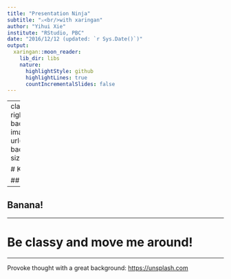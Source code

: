 ```yaml
---
title: "Presentation Ninja"
subtitle: "⚔<br/>with xaringan"
author: "Yihui Xie"
institute: "RStudio, PBC"
date: "2016/12/12 (updated: `r Sys.Date()`)"
output:
  xaringan::moon_reader:
    lib_dir: libs
    nature:
      highlightStyle: github
      highlightLines: true
      countIncrementalSlides: false
---
```


<!-- Intentionally left blank. -->

---
class: middle right
background-image: url('banana.jpg')
background-size: cover


# Knock-Knock

## Who's there?

--

## Banana!

---

# Be classy and move me around!

---

Provoke thought with a great background: <https://unsplash.com>
